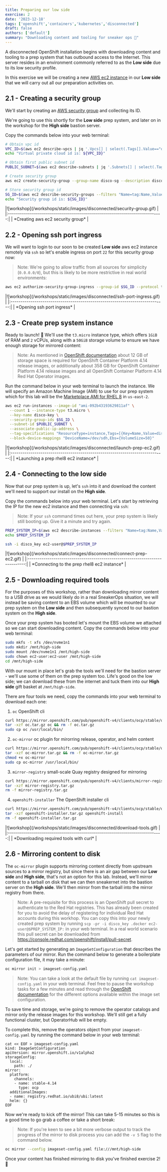```yaml
---
title: Preparing our low side
exercise: 2
date: '2023-12-18'
tags: ['openshift','containers','kubernetes','disconnected']
draft: false
authors: ['default']
summary: "Downloading content and tooling for sneaker ops 💾"
---
```


A disconnected OpenShift installation begins with downloading content and tooling to a prep system that has outbound access to the Internet.  This server resides in an environment commonly referred to as the **Low side** due to its low security profile. 

In this exercise we will be creating a new [AWS ec2 instance](https://aws.amazon.com/ec2) in our **Low side** that we will carry out all our preparation activities on.


## 2.1 - Creating a security group

We'll start by creating an [AWS security group](https://docs.aws.amazon.com/vpc/latest/userguide/vpc-security-groups.html) and collecting its ID. 

We're going to use this shortly for the **Low side** prep system, and later on in the workshop for the **High side** bastion server.

Copy the commands below into your web terminal:

```bash
# Obtain vpc id
VPC_ID=$(aws ec2 describe-vpcs | jq '.Vpcs[] | select(.Tags[].Value=="disco").VpcId' -r)
echo "Virtual private cloud id is: ${VPC_ID}"

# Obtain first public subnet id
PUBLIC_SUBNET=$(aws ec2 describe-subnets | jq '.Subnets[] | select(.Tags[].Value=="Public Subnet - disco").SubnetId' -r)

# Create security group
aws ec2 create-security-group --group-name disco-sg --description disco-sg --vpc-id ${VPC_ID} --tag-specifications "ResourceType=security-group,Tags=[{Key=Name,Value=disco-sg}]"

# Store security group id
SG_ID=$(aws ec2 describe-security-groups --filters "Name=tag:Name,Values=disco-sg" | jq -r '.SecurityGroups[0].GroupId')
echo "Security group id is: ${SG_ID}"
```

<Zoom>
|![workshop](/workshops/static/images/disconnected/security-group.gif)          | 
|:-----------------------------------------------------------------------------:|
| *Creating aws ec2 security group*                                             |
</Zoom>


## 2.2 - Opening ssh port ingress

We will want to login to our soon to be created **Low side** aws ec2 instance remotely via `ssh` so let's enable ingress on port `22` for this security group now:

> Note: We're going to allow traffic from all sources for simplicity (`0.0.0.0/0`), but this is likely to be more restrictive in real world environments:

```bash
aws ec2 authorize-security-group-ingress --group-id $SG_ID --protocol tcp --port 22 --cidr 0.0.0.0/0
```

<Zoom>
|![workshop](/workshops/static/images/disconnected/ssh-port-ingress.gif)          | 
|:-----------------------------------------------------------------------------:|
| *Opening ssh port ingress*                                                    |
</Zoom>


## 2.3 - Create prep system instance

Ready to launch! 🚀 We'll use the `t3.micro` instance type, which offers `1GiB` of RAM and `2` vCPUs, along with a `50GiB` storage volume to ensure we have enough storage for mirrored content:

> Note: As mentioned in [OpenShift documentation](https://access.redhat.com/documentation/en-us/openshift_container_platform/4.14/html/installing/disconnected-installation-mirroring) about 12 GB of storage space is required for OpenShift Container Platform 4.14 release images, or additionally about 358 GB for OpenShift Container Platform 4.14 release images and all OpenShift Container Platform 4.14 Red Hat Operator images.

Run the command below in your web terminal to launch the instance. We will specify an Amazon Machine Image (AMI) to use for our prep system which for this lab will be the [Marketplace AMI for RHEL 8](https://access.redhat.com/solutions/15356#us_east_2) in `us-east-2`.

```bash
aws ec2 run-instances --image-id "ami-092b43193629811af" \
  --count 1 --instance-type t3.micro \
  --key-name disco-key \
  --security-group-ids $SG_ID \
  --subnet-id $PUBLIC_SUBNET \
  --associate-public-ip-address \
  --tag-specifications "ResourceType=instance,Tags=[{Key=Name,Value=disco-prep-system}]" \
  --block-device-mappings "DeviceName=/dev/sdh,Ebs={VolumeSize=50}"
```

<Zoom>
|![workshop](/workshops/static/images/disconnected/launch-prep-ec2.gif)         | 
|:-----------------------------------------------------------------------------:|
| *Launching a prep rhel8 ec2 instance*                                         |
</Zoom>


## 2.4 - Connecting to the low side

Now that our prep system is up, let's `ssh` into it and download the content we'll need to support our install on the **High side**.

Copy the commands below into your web terminal. Let's start by retrieving the IP for the new ec2 instance and then connecting via `ssh`:

> Note: If your `ssh` command times out here, your prep system is likely still booting up. Give it a minute and try again.

```bash
PREP_SYSTEM_IP=$(aws ec2 describe-instances --filters "Name=tag:Name,Values=disco-prep-system" | jq -r '.Reservations[0].Instances[0].PublicIpAddress')
echo $PREP_SYSTEM_IP

ssh -i disco_key ec2-user@$PREP_SYSTEM_IP
```

<Zoom>
|![workshop](/workshops/static/images/disconnected/connect-prep-ec2.gif)        | 
|:-----------------------------------------------------------------------------:|
| *Connecting to the prep rhel8 ec2 instance*                                   |
</Zoom>


## 2.5 - Downloading required tools

For the purposes of this workshop, rather than downloading mirror content to a USB drive as we would likely do in a real SneakerOps situation, we will instead be saving content to an EBS volume which will be mounted to our prep system on the **Low side** and then subsequently synced to our bastion system on the **High side**.

Once your prep system has booted let's mount the EBS volume we attached so we can start downloading content. Copy the commands below into your web terminal:

```bash
sudo mkfs -t xfs /dev/nvme1n1
sudo mkdir /mnt/high-side
sudo mount /dev/nvme1n1 /mnt/high-side
sudo chown ec2-user:ec2-user /mnt/high-side
cd /mnt/high-side
```

With our mount in place let's grab the tools we'll need for the bastion server - we'll use some of them on the prep system too. Life's good on the low side; we can download these from the internet and tuck them into our **High side** gift basket at `/mnt/high-side`.

There are four tools we need, copy the commands into your web terminal to download each one:

1. `oc` OpenShift cli

```bash
curl https://mirror.openshift.com/pub/openshift-v4/clients/ocp/stable/openshift-client-linux.tar.gz -L -o oc.tar.gz
tar -xzf oc.tar.gz oc && rm -f oc.tar.gz
sudo cp oc /usr/local/bin/
```

2. `oc-mirror` oc plugin for mirorring release, operator, and helm content

```bash
curl https://mirror.openshift.com/pub/openshift-v4/clients/ocp/stable/oc-mirror.tar.gz -L -o oc-mirror.tar.gz
tar -xzf oc-mirror.tar.gz && rm -f oc-mirror.tar.gz
chmod +x oc-mirror
sudo cp oc-mirror /usr/local/bin/
```

3. `mirror-registry` small-scale Quay registry designed for mirroring

```bash
curl https://mirror.openshift.com/pub/openshift-v4/clients/mirror-registry/latest/mirror-registry.tar.gz -L -o mirror-registry.tar.gz
tar -xzf mirror-registry.tar.gz
rm -f mirror-registry.tar.gz
```

4. `openshift-installer` The OpenShift installer cli

```bash
curl https://mirror.openshift.com/pub/openshift-v4/clients/ocp/stable/openshift-install-linux.tar.gz -L -o openshift-installer.tar.gz
tar -xzf openshift-installer.tar.gz openshift-install
rm -f openshift-installer.tar.gz
```

<Zoom>
|![workshop](/workshops/static/images/disconnected/download-tools.gif)       | 
|:-----------------------------------------------------------------------------:|
| *Downloading required tools with curl*                                        |
</Zoom>


## 2.6 - Mirroring content to disk

The `oc-mirror` plugin supports mirroring content directly from upstream sources to a mirror registry, but since there is an air gap between our **Low side** and **High side**, that's not an option for this lab. Instead, we'll mirror content to a tarball on disk that we can then sneakernet into the bastion server on the **High side**. We'll then mirror from the tarball into the mirror registry from there.

> Note: A pre-requisite for this process is an OpenShift pull secret to authenticate to the Red Hat registries. This has already been created for you to avoid the delay of registering for individual Red Hat accounts during this workhop. You can copy this into your newly created prep system by running `scp -pr -i disco_key .docker ec2-user@$PREP_SYSTEM_IP:` in your web terminal. In a real world scenario this pull secret can be downloaded from https://console.redhat.com/openshift/install/pull-secret.

Let's get started by generating an `ImageSetConfiguration` that describes the parameters of our mirror. Run the command below to generate a boilerplate configuration file, it may take a minute:

```bash
oc mirror init > imageset-config.yaml
```

> Note: You can take a look at the default file by running `cat imageset-config.yaml` in your web terminal. Feel free to pause the workshop tasks for a few minutes and read through the [OpenShift documentation](https://docs.openshift.com/container-platform/4.14/updating/updating_a_cluster/updating_disconnected_cluster/mirroring-image-repository.html#oc-mirror-creating-image-set-config_mirroring-ocp-image-repository) for the different options available within the image set configuration.

To save time and storage, we're going to remove the operator catalogs and mirror only the release images for this workshop. We'll still get a fully functional cluster, but OperatorHub will be empty.

To complete this, remove the operators object from your `imageset-config.yaml` by running the command below in your web terminal:

```
cat << EOF > imageset-config.yaml
kind: ImageSetConfiguration
apiVersion: mirror.openshift.io/v1alpha2
storageConfig:
  local:
    path: ./
mirror:
  platform:
    channels:
    - name: stable-4.14
      type: ocp
  additionalImages:
  - name: registry.redhat.io/ubi8/ubi:latest
  helm: {}
EOF
```

Now we're ready to kick off the mirror! This can take 5-15 minutes so this is a good time to go grab a coffee or take a short break:

> Note: If you're keen to see a bit more verbose output to track the progress of the mirror to disk process you can add the `-v 5` flag to the command below.

```bash
oc mirror --config imageset-config.yaml file:///mnt/high-side
```

Once your content has finished mirroring to disk you've finished exercise 2! 🎉
